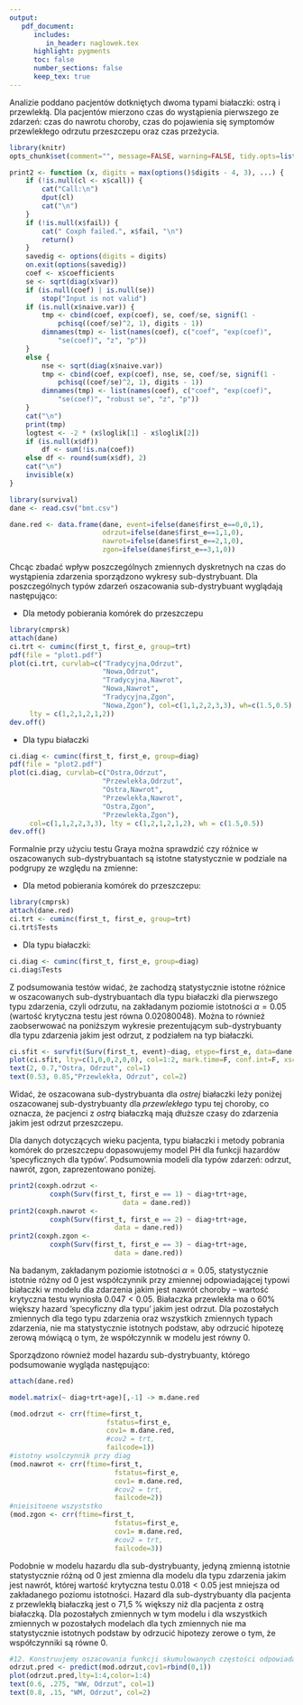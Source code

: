 ```yaml
---
output: 
   pdf_document:
      includes:
         in_header: naglowek.tex
      highlight: pygments
      toc: false
      number_sections: false
      keep_tex: true
---
```

\thispagestyle{fancy}
Analizie poddano pacjentów dotkniętych dwoma typami białaczki: ostrą i przewlekłą. Dla pacjentów mierzono czas do wystąpienia pierwszego ze zdarzeń: czas do nawrotu choroby, czas do pojawienia się symptomów przewlekłego odrzutu przeszczepu oraz czas przeżycia. 
```r
library(knitr)
opts_chunk$set(comment="", message=FALSE, warning=FALSE, tidy.opts=list(keep.blank.line=TRUE, width.cutoff=120),options(width=120),fig.align='center',fig.height=6, fig.width=10,fig.path='figure/beamer-',fig.width=6, fig.height=3, fig.show='hold',size='footnotesize', echo=FALSE)
```

```r
print2 <- function (x, digits = max(options()$digits - 4, 3), ...) {
    if (!is.null(cl <- x$call)) {
        cat("Call:\n")
        dput(cl)
        cat("\n")
    }
    if (!is.null(x$fail)) {
        cat(" Coxph failed.", x$fail, "\n")
        return()
    }
    savedig <- options(digits = digits)
    on.exit(options(savedig))
    coef <- x$coefficients
    se <- sqrt(diag(x$var))
    if (is.null(coef) | is.null(se)) 
        stop("Input is not valid")
    if (is.null(x$naive.var)) {
        tmp <- cbind(coef, exp(coef), se, coef/se, signif(1 - 
            pchisq((coef/se)^2, 1), digits - 1))
        dimnames(tmp) <- list(names(coef), c("coef", "exp(coef)", 
            "se(coef)", "z", "p"))
    }
    else {
        nse <- sqrt(diag(x$naive.var))
        tmp <- cbind(coef, exp(coef), nse, se, coef/se, signif(1 - 
            pchisq((coef/se)^2, 1), digits - 1))
        dimnames(tmp) <- list(names(coef), c("coef", "exp(coef)", 
            "se(coef)", "robust se", "z", "p"))
    }
    cat("\n")
    print(tmp)
    logtest <- -2 * (x$loglik[1] - x$loglik[2])
    if (is.null(x$df)) 
        df <- sum(!is.na(coef))
    else df <- round(sum(x$df), 2)
    cat("\n")
    invisible(x)
}
```


```r
library(survival)
dane <- read.csv("bmt.csv")

dane.red <- data.frame(dane, event=ifelse(dane$first_e==0,0,1),
                       odrzut=ifelse(dane$first_e==1,1,0), 
                       nawrot=ifelse(dane$first_e==2,1,0),
                       zgon=ifelse(dane$first_e==3,1,0))
```

\vspace{10pt}
\textbf{Sub-dystrybuanty.}

Chcąc zbadać wpływ poszczególnych zmiennych dyskretnych na czas do wystąpienia zdarzenia sporządzono wykresy sub-dystrybuant. Dla poszczególnych typów zdarzeń oszacowania sub-dystrybuant wyglądają następująco:

- Dla metody pobierania komórek do przeszczepu

```r
library(cmprsk)
attach(dane)
ci.trt <- cuminc(first_t, first_e, group=trt) 
pdf(file = "plot1.pdf")
plot(ci.trt, curvlab=c("Tradycyjna,Odrzut", 
                       "Nowa,Odrzut",
                       "Tradycyjna,Nawrot",
                       "Nowa,Nawrot",
                       "Tradycyjna,Zgon",
                       "Nowa,Zgon"), col=c(1,1,2,2,3,3), wh=c(1.5,0.5),
     lty = c(1,2,1,2,1,2))
dev.off()
```
\vspace{-22pt}
\includegraphics[width=16cm,height=8.2cm]{plot1.pdf}

- Dla typu białaczki

```r

ci.diag <- cuminc(first_t, first_e, group=diag)
pdf(file = "plot2.pdf")
plot(ci.diag, curvlab=c("Ostra,Odrzut", 
                       "Przewlekła,Odrzut",
                       "Ostra,Nawrot",
                       "Przewlekła,Nawrot",
                       "Ostra,Zgon",
                       "Przewlekła,Zgon"),
     col=c(1,1,2,2,3,3), lty = c(1,2,1,2,1,2), wh = c(1.5,0.5))
dev.off()
```
\vspace{-22pt}
\includegraphics[width=16cm,height=8.2cm]{plot2.pdf}
\newpage

\textbf{Test Graya}

Formalnie przy użyciu testu Graya można sprawdzić czy różnice w oszacowanych sub-dystrybuantach są istotne statystycznie w podziale na podgrupy ze względu na zmienne:

- Dla metod pobierania komórek do przeszczepu:

```r
library(cmprsk)
attach(dane.red)
ci.trt <- cuminc(first_t, first_e, group=trt)
ci.trt$Tests
```

- Dla typu białaczki:

```r
ci.diag <- cuminc(first_t, first_e, group=diag)
ci.diag$Tests
```

Z podsumowania testów widać, że zachodzą statystycznie istotne różnice w oszacowanych sub-dystrybuantach dla typu białaczki dla pierwszego typu zdarzenia, czyli odrzutu, na zakładanym poziomie istotności $\alpha=0.05$ (wartość krytyczna testu jest równa $0.02080048$). Można to również zaobserwować na poniższym wykresie prezentującym sub-dystrybuanty dla typu zdarzenia jakim jest odrzut, z podziałem na typ białaczki.

```r

ci.sfit <- survfit(Surv(first_t, event)~diag, etype=first_e, data=dane.red)
plot(ci.sfit, lty=c(1,0,0,2,0,0), col=1:2, mark.time=F, conf.int=F, xscale=1, xlab="Sub-dystrybuanty dla odrzutów dla typu choroby.")
text(2, 0.7,"Ostra, Odrzut", col=1)
text(0.53, 0.85,"Przewlekła, Odrzut", col=2)
```

Widać, że oszacowana sub-dystrybuanta dla *ostrej* białaczki leży poniżej oszacowanej sub-dystrybuanty dla *przewlekłego* typu tej choroby, co oznacza, że pacjenci z *ostrą* białaczką mają dłuższe czasy do zdarzenia jakim jest odrzut przeszczepu.

\newpage
\textbf{Modele proporcjonalnych hazardów}

Dla danych dotyczących wieku pacjenta, typu białaczki i metody pobrania komórek do przeszczepu dopasowujemy model PH dla funkcji hazardów 'specyficznych dla typów'. Podsumownia modeli dla typów zdarzeń: odrzut, nawrót, zgon, zaprezentowano poniżej.
```r
print2(coxph.odrzut <- 
          coxph(Surv(first_t, first_e == 1) ~ diag+trt+age,
                            data = dane.red))
print2(coxph.nawrot <- 
          coxph(Surv(first_t, first_e == 2) ~ diag+trt+age,
                          data = dane.red))
print2(coxph.zgon <- 
          coxph(Surv(first_t, first_e == 3) ~ diag+trt+age,
                          data = dane.red))
```

Na badanym, zakładanym poziomie istotności $\alpha=0.05$, statystycznie istotnie różny od 0 jest współczynnik przy zmiennej \textsf{diag} odpowiadającej typowi białaczki w modelu dla zdarzenia jakim jest nawrót choroby -- wartość krytyczna testu wyniosła $0.047<0.05$. Białaczka przewlekła ma o 60\% większy hazard 'specyficzny dla typu' jakim jest odrzut. Dla pozostałych zmiennych dla tego typu zdarzenia oraz wszystkich zmiennych \text{w pozostałych} typach zdarzenia, nie ma statystycznie istotnych podstaw, aby odrzucić hipotezę zerową mówiącą o tym, że współczynnik w modelu jest równy 0.

Sporządzono również model hazardu sub-dystrybuanty, którego podsumowanie wygląda następująco:
```r
attach(dane.red)

model.matrix(~ diag+trt+age)[,-1] -> m.dane.red

(mod.odrzut <- crr(ftime=first_t, 
                        fstatus=first_e,
                        cov1= m.dane.red,
                        #cov2 = trt,
                        failcode=1))
#istotny wsolczynnik przy diag
(mod.nawrot <- crr(ftime=first_t, 
                          fstatus=first_e,
                          cov1= m.dane.red,
                          #cov2 = trt,
                          failcode=2))
#nieisitoene wszyststko
(mod.zgon <- crr(ftime=first_t, 
                          fstatus=first_e,
                          cov1= m.dane.red,
                          #cov2 = trt,
                          failcode=3))
```


Podobnie w modelu hazardu dla sub-dystrybuanty, jedyną zmienną istotnie statystycznie różną od 0 jest zmienna \textsf{diag} dla modelu dla typu zdarzenia jakim jest nawrót, której wartość krytyczna testu $0.018<0.05$ jest mniejsza od zakładanego poziomu istotności. Hazard dla sub-dystrybuanty dla pacjenta z przewlekłą białaczką jest o 71,5 \% większy niż dla pacjenta z ostrą białaczką. Dla pozostałych zmiennych w tym modelu i dla wszystkich zmiennych w pozostałych modelach dla tych zmiennych nie ma statystycznie istotnych podstaw by odrzucić hipotezy zerowe o tym, że współczynniki są równe 0.

\textcolor{blue}{ooo i wlasnie nie mamy 12-tki: }
```r

#12. Konstruujemy oszacowania funkcji skumulowanych częstości odpowiadających modelowi PH dla #funkcji hazardu sub-dystrybuanty dla odrzutow
odrzut.pred <- predict(mod.odrzut,cov1=rbind(0,1))
plot(odrzut.pred,lty=1:4,color=1:4)
text(0.6, .275, "WW, Odrzut", col=1)
text(0.8, .15, "WM, Odrzut", col=2)
```


\newpage
\textbf{Kody?}
